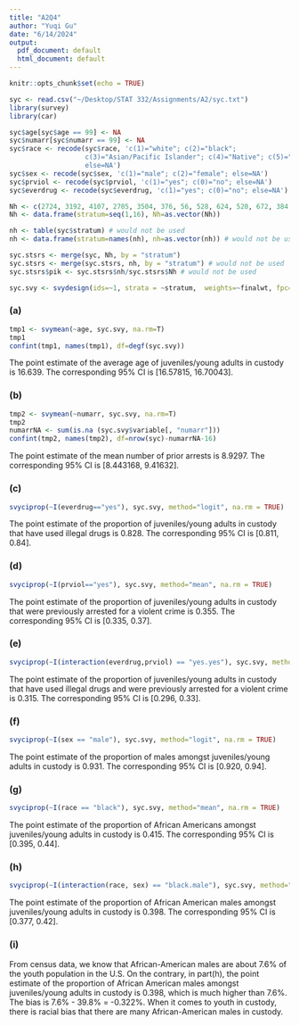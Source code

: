 ```yaml
---
title: "A2Q4"
author: "Yuqi Gu"
date: "6/14/2024"
output:
  pdf_document: default
  html_document: default
---
```


```r
knitr::opts_chunk$set(echo = TRUE)
```

```r
syc <- read.csv("~/Desktop/STAT 332/Assignments/A2/syc.txt")
library(survey)
library(car)
```


```r
syc$age[syc$age == 99] <- NA
syc$numarr[syc$numarr == 99] <- NA
syc$race <- recode(syc$race, 'c(1)="white"; c(2)="black"; 
                   c(3)="Asian/Pacific Islander"; c(4)="Native"; c(5)="other"; 
                   else=NA')
syc$sex <- recode(syc$sex, 'c(1)="male"; c(2)="female"; else=NA')
syc$prviol <- recode(syc$prviol, 'c(1)="yes"; c(0)="no"; else=NA')
syc$everdrug <- recode(syc$everdrug, 'c(1)="yes"; c(0)="no"; else=NA')
```


```r
Nh <- c(2724, 3192, 4107, 2705, 3504, 376, 56, 528, 624, 520, 672, 384, 744, 847, 824, 1848)
Nh <- data.frame(stratum=seq(1,16), Nh=as.vector(Nh))

nh <- table(syc$stratum) # would not be used
nh <- data.frame(stratum=names(nh), nh=as.vector(nh)) # would not be used

syc.stsrs <- merge(syc, Nh, by = "stratum")
syc.stsrs <- merge(syc.stsrs, nh, by = "stratum") # would not be used
syc.stsrs$pik <- syc.stsrs$nh/syc.stsrs$Nh # would not be used

syc.svy <- svydesign(ids=~1, strata = ~stratum,  weights=~finalwt, fpc=~Nh, data = syc.stsrs)
```

### (a)
```r
tmp1 <- svymean(~age, syc.svy, na.rm=T)
tmp1
confint(tmp1, names(tmp1), df=degf(syc.svy))
```
The point estimate of the average age of juveniles/young adults in custody is 16.639. The corresponding 95% CI is [16.57815, 16.70043].


### (b)
```r
tmp2 <- svymean(~numarr, syc.svy, na.rm=T)
tmp2
numarrNA <- sum(is.na (syc.svy$variable[, "numarr"]))
confint(tmp2, names(tmp2), df=nrow(syc)-numarrNA-16)
```
The point estimate of the mean number of prior arrests is 8.9297. The corresponding 95% CI is [8.443168, 9.41632].

### (c)
```r
svyciprop(~I(everdrug=="yes"), syc.svy, method="logit", na.rm = TRUE)
```
The point estimate of the proportion of juveniles/young adults in custody that have used illegal drugs is 0.828. The corresponding 95% CI is [0.811, 0.84].


### (d)
```r
svyciprop(~I(prviol=="yes"), syc.svy, method="mean", na.rm = TRUE)
```
The point estimate of the proportion of juveniles/young adults in custody that were previously arrested for a violent crime is 0.355. The corresponding 95% CI is [0.335, 0.37].

### (e)
```r
svyciprop(~I(interaction(everdrug,prviol) == "yes.yes"), syc.svy, method="mean", na.rm = TRUE)
```
The point estimate of the proportion of juveniles/young adults in custody that have used illegal drugs and were previously arrested for a violent crime is 0.315. The corresponding 95% CI is [0.296, 0.33].

### (f)
```r
svyciprop(~I(sex == "male"), syc.svy, method="logit", na.rm = TRUE)
```
The point estimate of the proportion of males amongst juveniles/young adults in custody is 0.931. The corresponding 95% CI is [0.920, 0.94].


### (g)
```r
svyciprop(~I(race == "black"), syc.svy, method="mean", na.rm = TRUE)
```
The point estimate of the proportion of African Americans amongst juveniles/young adults in custody is 0.415. The corresponding 95% CI is [0.395, 0.44].


### (h)
```r
svyciprop(~I(interaction(race, sex) == "black.male"), syc.svy, method="mean", na.rm = TRUE)
```
The point estimate of the proportion of African American males amongst juveniles/young adults in custody is 0.398. The corresponding 95% CI is [0.377, 0.42].


### (i)
From census data, we know that African-American males are about 7.6% of the youth population in the U.S. On the contrary, in part(h), the point estimate of the proportion of African American males amongst juveniles/young adults in custody is 0.398, which is much higher than 7.6%. The bias is 7.6% - 39.8% = -0.322%. When it comes to youth in custody, there is racial bias that there are many African-American males in custody.

